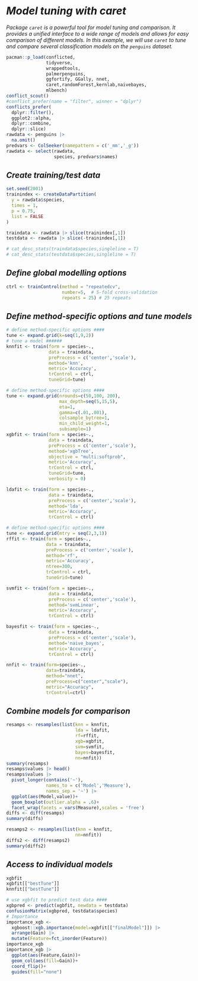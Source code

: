 # *Model tuning with caret*

*Package `caret` is a powerful tool for model tuning and comparison. It provides a unified interface to a wide range of models and allows for easy comparison of different models. In this example, we will use `caret` to tune and compare several classification models on the `penguins` dataset.*

```r
pacman::p_load(conflicted,
               tidyverse,
               wrappedtools, 
               palmerpenguins,
               ggfortify, GGally, nnet,
               caret,randomForest,kernlab,naivebayes,
               mlbench)
conflict_scout()
#conflict_prefer(name = "filter", winner = "dplyr")
conflicts_prefer(
  dplyr::filter(),
  ggplot2::alpha,
  dplyr::combine,
  dplyr::slice)
rawdata <- penguins |> 
  na.omit()
predvars <- ColSeeker(namepattern = c('_mm','_g'))
rawdata <- select(rawdata,
                  species, predvars$names)
```

## *Create training/test data*

```r
set.seed(2001)
trainindex <- createDataPartition(
  y = rawdata$species,
  times = 1,
  p = 0.75,
  list = FALSE
)

traindata <- rawdata |> slice(trainindex[,1])
testdata <- rawdata |> slice(-trainindex[,1])

# cat_desc_stats(traindata$species,singleline = T)
# cat_desc_stats(testdata$species,singleline = T)
```

## *Define global modelling options*

```r
ctrl <- trainControl(method = "repeatedcv", 
                     number=5,  # 5-fold cross-validation
                     repeats = 25) # 25 repeats
```

## *Define method-specific options and tune models*

```r
# define method-specific options ####
tune <- expand.grid(k=seq(1,9,2))
# tune a model ######
knnfit <- train(form = species~.,
                data = traindata,
                preProcess = c('center','scale'),
                method='knn',
                metric='Accuracy',
                trControl = ctrl,
                tuneGrid=tune)

# define method-specific options ####
tune <- expand.grid(nrounds=c(50,100, 200),
                    max_depth=seq(5,15,5),
                    eta=1,
                    gamma=c(.01,.001),
                    colsample_bytree=1,
                    min_child_weight=1,
                    subsample=1)
xgbfit <- train(form = species~.,
                data = traindata,
                preProcess = c('center','scale'),
                method='xgbTree',
                objective = "multi:softprob",
                metric='Accuracy',
                trControl = ctrl,
                tuneGrid=tune,
                verbosity = 0)

ldafit <- train(form = species~.,
                data = traindata,
                preProcess = c('center','scale'),
                method='lda',
                metric='Accuracy',
                trControl = ctrl)

# define method-specific options ####
tune <- expand.grid(mtry = seq(2,3,1))
rffit <- train(form = species~.,
               data = traindata,
               preProcess = c('center','scale'),
               method='rf',
               metric='Accuracy',
               ntree=300,
               trControl = ctrl,
               tuneGrid=tune)

svmfit <- train(form = species~.,
                data = traindata,
                preProcess = c('center','scale'),
                method='svmLinear',
                metric='Accuracy',
                trControl = ctrl)

bayesfit <- train(form = species~.,
                data = traindata,
                preProcess = c('center','scale'),
                method='naive_bayes',
                metric='Accuracy',
                trControl = ctrl)

nnfit <- train(form=species~.,
               data=traindata, 
               method="nnet",
               preProcess=c("center","scale"),
               metric="Accuracy",
               trControl=ctrl)
```

## *Combine models for comparison*

```r
resamps <- resamples(list(knn = knnfit, 
                          lda = ldafit,
                          rf=rffit,
                          xgb=xgbfit,
                          svm=svmfit,
                          bayes=bayesfit,
                          nn=nnfit))
summary(resamps)
resamps$values |> head()
resamps$values |> 
  pivot_longer(contains('~'),
               names_to = c('Model','Measure'),
               names_sep = '~') |> 
  ggplot(aes(Model,value))+
  geom_boxplot(outlier.alpha = .6)+
  facet_wrap(facets = vars(Measure),scales = 'free')
diffs <- diff(resamps)
summary(diffs)

resamps2 <- resamples(list(knn = knnfit, 
                          nn=nnfit))
diffs2 <- diff(resamps2)
summary(diffs2)

```

## *Access to individual models*

```r
xgbfit
xgbfit[["bestTune"]]
knnfit[["bestTune"]]

# use xgbfit to predict test data ####
xgbpred <- predict(xgbfit, newdata = testdata)
confusionMatrix(xgbpred, testdata$species)
# Importance
importance_xgb <- 
  xgboost::xgb.importance(model=xgbfit[["finalModel"]]) |> 
  arrange(Gain) |> 
  mutate(Feature=fct_inorder(Feature))
importance_xgb
importance_xgb |> 
  ggplot(aes(Feature,Gain))+
  geom_col(aes(fill=Gain))+
  coord_flip()+
  guides(fill="none")

```
